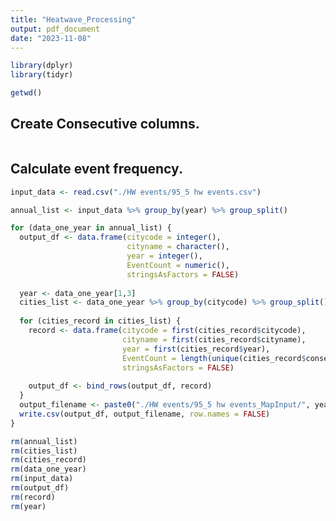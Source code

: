 ```yaml
---
title: "Heatwave_Processing"
output: pdf_document
date: "2023-11-08"
---
```


```r
library(dplyr)
library(tidyr)

getwd()
```

## Create Consecutive columns.

```r

```

## Calculate event frequency.

```r
input_data <- read.csv("./HW events/95_5 hw events.csv")

annual_list <- input_data %>% group_by(year) %>% group_split()

for (data_one_year in annual_list) {
  output_df <- data.frame(citycode = integer(),
                          cityname = character(),
                          year = integer(),
                          EventCount = numeric(),
                          stringsAsFactors = FALSE)
  
  year <- data_one_year[1,3]
  cities_list <- data_one_year %>% group_by(citycode) %>% group_split()
  
  for (cities_record in cities_list) {
    record <- data.frame(citycode = first(cities_record$citycode),
                         cityname = first(cities_record$cityname),
                         year = first(cities_record$year),
                         EventCount = length(unique(cities_record$consecutive)),
                         stringsAsFactors = FALSE)
    
    output_df <- bind_rows(output_df, record)
  }
  output_filename <- paste0("./HW events/95_5 hw events_MapInput/", year, ".txt")
  write.csv(output_df, output_filename, row.names = FALSE)
}

rm(annual_list)
rm(cities_list)
rm(cities_record)
rm(data_one_year)
rm(input_data)
rm(output_df)
rm(record)
rm(year)

```


